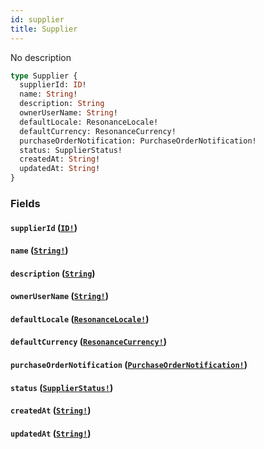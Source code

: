 ```yaml
---
id: supplier
title: Supplier
---
```


No description

```graphql
type Supplier {
  supplierId: ID!
  name: String!
  description: String
  ownerUserName: String!
  defaultLocale: ResonanceLocale!
  defaultCurrency: ResonanceCurrency!
  purchaseOrderNotification: PurchaseOrderNotification!
  status: SupplierStatus!
  createdAt: String!
  updatedAt: String!
}
```

### Fields

#### `supplierId` ([`ID!`](/developers/supplier-apis/supply-api/graphql/reference/scalars/id))

#### `name` ([`String!`](/developers/supplier-apis/supply-api/graphql/reference/scalars/string))

#### `description` ([`String`](/developers/supplier-apis/supply-api/graphql/reference/scalars/string))

#### `ownerUserName` ([`String!`](/developers/supplier-apis/supply-api/graphql/reference/scalars/string))

#### `defaultLocale` ([`ResonanceLocale!`](/developers/supplier-apis/supply-api/graphql/reference/enums/resonance-locale))

#### `defaultCurrency` ([`ResonanceCurrency!`](/developers/supplier-apis/supply-api/graphql/reference/enums/resonance-currency))

#### `purchaseOrderNotification` ([`PurchaseOrderNotification!`](/developers/supplier-apis/supply-api/graphql/reference/objects/purchase-order-notification))

#### `status` ([`SupplierStatus!`](/developers/supplier-apis/supply-api/graphql/reference/enums/supplier-status))

#### `createdAt` ([`String!`](/developers/supplier-apis/supply-api/graphql/reference/scalars/string))

#### `updatedAt` ([`String!`](/developers/supplier-apis/supply-api/graphql/reference/scalars/string))
